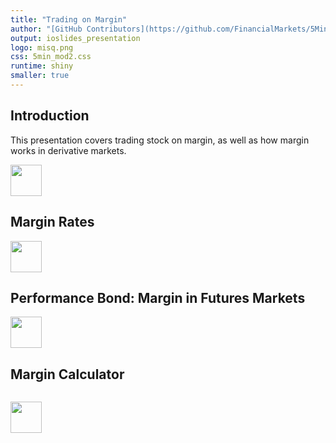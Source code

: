 ```yaml
---
title: "Trading on Margin"
author: "[GitHub Contributors](https://github.com/FinancialMarkets/5MinuteFinance/graphs/contributors)"
output: ioslides_presentation
logo: misq.png
css: 5min_mod2.css
runtime: shiny
smaller: true
---
```



## Introduction

This presentation covers trading stock on margin, as well as how margin works in derivative markets.  


<div class="MIfooter"><img src="mi.png" style="height:50px;"></div> 

## Margin Rates




<div class="MIfooter"><img src="mi.png" style="height:50px;"></div> 

## Performance Bond: Margin in Futures Markets



<div class="MIfooter"><img src="mi.png" style="height:50px;"></div> 


## Margin Calculator

```r





```

<div class="MIfooter"><img src="mi.png" style="height:50px;"></div> 


